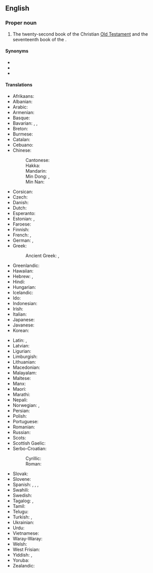 {{book of the Bible|Song of Solomon}}

==English==

===Proper noun===
{{en-proper noun|head=[[song|Song]] of Songs}}

# {{lb|en|biblical}} The twenty-second book of the Christian [[Old Testament]] and the seventeenth book of the {{w|Hebrew Bible}}.

====Synonyms====
* {{l|en|Canticles}}
* {{l|en|Canticle of Canticles}}
* {{l|en|Song of Solomon}}

====Translations====
{{trans-top|book of the Bible}}
* Afrikaans: {{t+|af|Hooglied}}
* Albanian: {{t|sq|Kantiku i Kantikëve}}
* Arabic: {{t|ar|سِفْرُ نَشِيدِ الْأَنْشَادِ}}
* Armenian: {{t+|hy|Երգ երգոց}}
* Basque: {{t+|eu|Abestirik Ederrena}}
* Bavarian: {{t|bar|Hohes Liad}}, {{t|bar|Hoheliad}}, {{t|bar|Hoheliad vom Salomo}}
* Breton: {{t+|br|Kanenn ar C'hanennoù|m}}
* Burmese: {{t|my|ရှောလမုန်သီချင်း}}
* Catalan: {{t|ca|Càntic dels Càntics|m}}
* Cebuano: {{t|ceb|Awit sa mga Awit}}
* Chinese:
*: Cantonese: {{t|yue|雅歌|tr=ngaa5 go1|sc=Hani}}
*: Hakka: {{t|hak|雅歌|tr=Ngá-kô|sc=Hani}}
*: Mandarin: {{t+|cmn|雅歌|tr=Yǎgē|sc=Hani}}
*: Min Dong: {{t|cdo|雅歌書}}, {{t|cdo|雅歌书|tr=Ngā-gŏ-cṳ̆}}
*: Min Nan: {{t|nan|雅歌|tr=Ngá-ko|sc=Hani}}
* Corsican: {{t+|co|Càntico di Càntichi}}
* Czech: {{t|cs|Píseň písní|p}}
* Danish: {{t|da|Højsangen|n}}
* Dutch: {{t+|nl|Hooglied|n}}
* Esperanto: {{t|eo|Alta Kanto de Salomono}}
* Estonian: {{t+|et|Ülemlaul}}, {{t|et|Saalomoni ülemlaul}}
* Faroese: {{t|fo|Ljóðaljóðin|m}}
* Finnish: {{t+|fi|Laulujen laulu}}
* French: {{t|fr|Cantique de Solomon|m}}, {{t|fr|Cantique de Cantiques}}
* German: {{t|de|Hoheslied|n}}, {{t+|de|Hohelied}}
* Greek: {{t+|el|Άσμα Ασμάτων|n}}
*: Ancient Greek: {{t|grc|ᾎσμα τῶν ᾈσμάτων|n}}, {{t|grc|ᾀσμα ᾀσμάτων|n}}
* Greenlandic: {{t+|kl|Erinarsugassiat Pingaarnersaat}}
* Hawaiian: {{t|haw|Mele A Solomona}}
* Hebrew: {{t+|he|שִׁיר הַשִּׁירִים|tr=Shir ha-Shirím|sc=Hebr}}, {{t|he|שִׁיר הַשִּׁירִים אֲשֶׁר לִשְׁלֹמֹה|tr=Shir ha-Shirím 'Ashér Lish'lomó|sc=Hebr}}
* Hindi: {{t|hi|श्रेष्ठगीत}}
* Hungarian: {{t+|hu|Énekek éneke}}
* Icelandic: {{t|is|Ljóðaljóðin|m}}
* Ido: {{t+|io|Kanto|m}}
* Indonesian: {{t|id|Kitab Kidung Agung}}
* Irish: {{t+|ga|Laoi na Laoithe|f}}
* Italian: {{t+|it|Cantico dei Cantici|m}}
* Japanese: {{t|ja|雅歌|tr=がか, Gaka}}
* Javanese: {{t|jv|Kidung Agung}}
* Korean: {{t+|ko|^아가(雅歌)}}
{{trans-mid}}
* Latin: {{t+|la|Canticum Canticorum|n}}, {{t|la|Canticum Solomonis|n}}
* Latvian: {{t|lv|Augstā Dziesma|m}}
* Ligurian: {{t|lij|Cantego di Canteghi}}
* Limburgish: {{t|li|Hoegleed}}
* Lithuanian: {{t+|lt|Giesmių giesmė}}
* Macedonian: {{t|mk|Песна над песните|f}}
* Malayalam: {{t|ml|ഉത്തമഗീതം}}
* Maltese: {{t+|mt|L-Għanja tal-Għanjiet}}
* Manx: {{t+|gv|Arrane Solomon}}
* Maori: {{t+|mi|Waiata a Horomona}}
* Marathi: {{t|mr|गीतरत्न}}
* Nepali: {{t|ne|श्रेष्ठगीत}}
* Norwegian: {{t|no|Høgsongen|m}}, {{t+|no|Høysangen}}
* Persian: {{t|fa|غزل غزل‌های سلیمان|sc=fa-Arab}}
* Polish: {{t|pl|Pieśń nad Pieśniami|f}}
* Portuguese: {{t+|pt|Cântico dos Cânticos|m}}
* Romanian: {{t|ro|Cântarea Cântărilor}}
* Russian: {{t|ru|Песнь пе́сней Соломо́на}}
* Scots: {{t|sco|Sang o Sangs}}
* Scottish Gaelic: {{t+|gd|Dàn Sholaimh}}
* Serbo-Croatian:
*: Cyrillic: {{t|sh|Песма над песмама}}
*: Roman: {{t|sh|Pesma nad pesmama}}
* Slovak: {{t|sk|Pieseň piesní}}
* Slovene: {{t+|sl|Visoka pesem}}
* Spanish: {{t+|es|Cantar de los Cantares|m}}, {{t|es|Cantar de Salomón}}, {{t|es|Cantar de los Cantares de Salomón|m}}, {{t|es|Cantares|m-p}}
* Swahili: {{t+|sw|Wimbo Ulio Bora}}
* Swedish: {{t|sv|Höga Visan}}
* Tagalog: {{t|tl|Awit ng mga Awit}}, {{t|tl|Awit ni Solomon}}
* Tamil: {{t|ta|இனிமைமிகு பாடல்}}
* Telugu: {{t|te|పరమగీతము}}
* Turkish: {{t|tr|Ezgiler Ezgisi}}, {{t|tr|Süleyman'ın Ezgiler Ezgisi}}
* Ukrainian: {{t|uk|Пі́сня над пі́снями}}
* Urdu: {{t|ur|غزل الغزلات}}
* Vietnamese: {{t|vi|Sách Diễm ca}}
* Waray-Waray: {{t|war|Awit han mga Awit}}
* Welsh: {{t+|cy|Caniad Solomon}}
* West Frisian: {{t|fy|Heechliet|n}}
* Yiddish: {{t|yi|שיר־השירים|tr=Shir-Hashirem|m}}, {{t|yi|שיר השירים אשר לשלמה|tr=Shir Hashirem Asher Leshloyme|m}}
* Yoruba: {{t|yo|Orin Solomoni}}
* Zealandic: {{t|zea|'Oôglied}}
{{trans-bottom}}